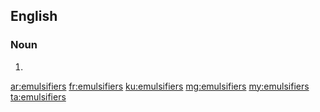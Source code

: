 ==English==

===Noun===
{{head|en|plural}}

# {{plural of|emulsifier|lang=en}}

[[ar:emulsifiers]]
[[fr:emulsifiers]]
[[ku:emulsifiers]]
[[mg:emulsifiers]]
[[my:emulsifiers]]
[[ta:emulsifiers]]